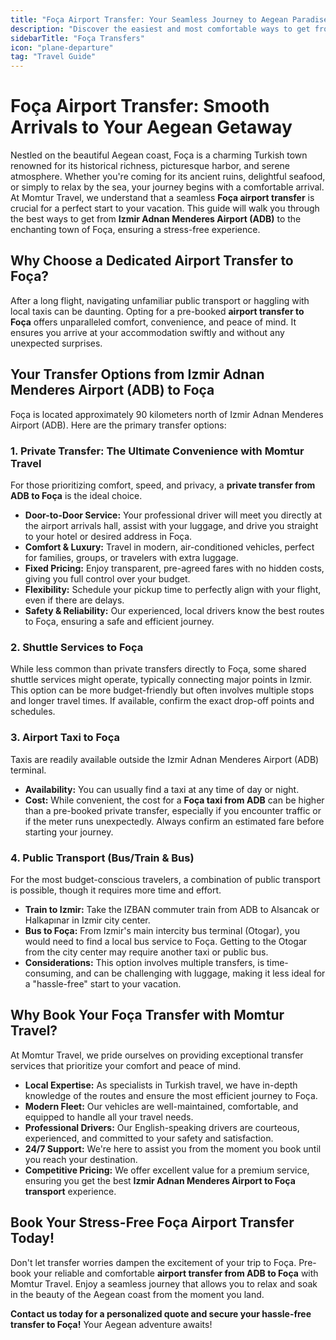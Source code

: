 ```yaml
---
title: "Foça Airport Transfer: Your Seamless Journey to Aegean Paradise"
description: "Discover the easiest and most comfortable ways to get from Izmir Adnan Menderes Airport (ADB) to Foça. Start your Aegean escape with a hassle-free transfer experience provided by Momtur Travel."
sidebarTitle: "Foça Transfers"
icon: "plane-departure"
tag: "Travel Guide"
---
```


# Foça Airport Transfer: Smooth Arrivals to Your Aegean Getaway

Nestled on the beautiful Aegean coast, Foça is a charming Turkish town renowned for its historical richness, picturesque harbor, and serene atmosphere. Whether you're coming for its ancient ruins, delightful seafood, or simply to relax by the sea, your journey begins with a comfortable arrival. At Momtur Travel, we understand that a seamless **Foça airport transfer** is crucial for a perfect start to your vacation. This guide will walk you through the best ways to get from **Izmir Adnan Menderes Airport (ADB)** to the enchanting town of Foça, ensuring a stress-free experience.

## Why Choose a Dedicated Airport Transfer to Foça?

After a long flight, navigating unfamiliar public transport or haggling with local taxis can be daunting. Opting for a pre-booked **airport transfer to Foça** offers unparalleled comfort, convenience, and peace of mind. It ensures you arrive at your accommodation swiftly and without any unexpected surprises.

## Your Transfer Options from Izmir Adnan Menderes Airport (ADB) to Foça

Foça is located approximately 90 kilometers north of Izmir Adnan Menderes Airport (ADB). Here are the primary transfer options:

### 1. Private Transfer: The Ultimate Convenience with Momtur Travel

For those prioritizing comfort, speed, and privacy, a **private transfer from ADB to Foça** is the ideal choice.

*   **Door-to-Door Service:** Your professional driver will meet you directly at the airport arrivals hall, assist with your luggage, and drive you straight to your hotel or desired address in Foça.
*   **Comfort & Luxury:** Travel in modern, air-conditioned vehicles, perfect for families, groups, or travelers with extra luggage.
*   **Fixed Pricing:** Enjoy transparent, pre-agreed fares with no hidden costs, giving you full control over your budget.
*   **Flexibility:** Schedule your pickup time to perfectly align with your flight, even if there are delays.
*   **Safety & Reliability:** Our experienced, local drivers know the best routes to Foça, ensuring a safe and efficient journey.

### 2. Shuttle Services to Foça

While less common than private transfers directly to Foça, some shared shuttle services might operate, typically connecting major points in Izmir. This option can be more budget-friendly but often involves multiple stops and longer travel times. If available, confirm the exact drop-off points and schedules.

### 3. Airport Taxi to Foça

Taxis are readily available outside the Izmir Adnan Menderes Airport (ADB) terminal.

*   **Availability:** You can usually find a taxi at any time of day or night.
*   **Cost:** While convenient, the cost for a **Foça taxi from ADB** can be higher than a pre-booked private transfer, especially if you encounter traffic or if the meter runs unexpectedly. Always confirm an estimated fare before starting your journey.

### 4. Public Transport (Bus/Train & Bus)

For the most budget-conscious travelers, a combination of public transport is possible, though it requires more time and effort.

*   **Train to Izmir:** Take the IZBAN commuter train from ADB to Alsancak or Halkapınar in Izmir city center.
*   **Bus to Foça:** From Izmir's main intercity bus terminal (Otogar), you would need to find a local bus service to Foça. Getting to the Otogar from the city center may require another taxi or public bus.
*   **Considerations:** This option involves multiple transfers, is time-consuming, and can be challenging with luggage, making it less ideal for a "hassle-free" start to your vacation.

## Why Book Your Foça Transfer with Momtur Travel?

At Momtur Travel, we pride ourselves on providing exceptional transfer services that prioritize your comfort and peace of mind.

*   **Local Expertise:** As specialists in Turkish travel, we have in-depth knowledge of the routes and ensure the most efficient journey to Foça.
*   **Modern Fleet:** Our vehicles are well-maintained, comfortable, and equipped to handle all your travel needs.
*   **Professional Drivers:** Our English-speaking drivers are courteous, experienced, and committed to your safety and satisfaction.
*   **24/7 Support:** We're here to assist you from the moment you book until you reach your destination.
*   **Competitive Pricing:** We offer excellent value for a premium service, ensuring you get the best **Izmir Adnan Menderes Airport to Foça transport** experience.

## Book Your Stress-Free Foça Airport Transfer Today!

Don't let transfer worries dampen the excitement of your trip to Foça. Pre-book your reliable and comfortable **airport transfer from ADB to Foça** with Momtur Travel. Enjoy a seamless journey that allows you to relax and soak in the beauty of the Aegean coast from the moment you land.

**Contact us today for a personalized quote and secure your hassle-free transfer to Foça!** Your Aegean adventure awaits!
